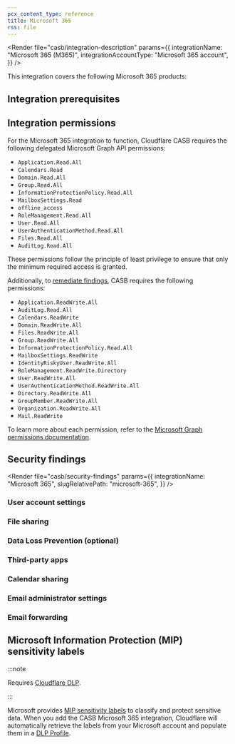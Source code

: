 ```yaml
---
pcx_content_type: reference
title: Microsoft 365
rss: file
---
```



<Render
	file="casb/integration-description"
	params={{
		integrationName: "Microsoft 365 (M365)",
		integrationAccountType: "Microsoft 365 account",
	}}
/>

This integration covers the following Microsoft 365 products:

<DirectoryListing />

## Integration prerequisites

<Render file="casb/microsoft/m365-prereqs" />

## Integration permissions

For the Microsoft 365 integration to function, Cloudflare CASB requires the following delegated Microsoft Graph API permissions:

- `Application.Read.All`
- `Calendars.Read`
- `Domain.Read.All`
- `Group.Read.All`
- `InformationProtectionPolicy.Read.All`
- `MailboxSettings.Read`
- `offline_access`
- `RoleManagement.Read.All`
- `User.Read.All`
- `UserAuthenticationMethod.Read.All`
- `Files.Read.All`
- `AuditLog.Read.All`

These permissions follow the principle of least privilege to ensure that only the minimum required access is granted.

Additionally, to [remediate findings](/cloudflare-one/applications/casb/manage-findings/#remediate-findings), CASB requires the following permissions:

- `Application.ReadWrite.All`
- `AuditLog.Read.All`
- `Calendars.ReadWrite`
- `Domain.ReadWrite.All`
- `Files.ReadWrite.All`
- `Group.ReadWrite.All`
- `InformationProtectionPolicy.Read.All`
- `MailboxSettings.ReadWrite`
- `IdentityRiskyUser.ReadWrite.All`
- `RoleManagement.ReadWrite.Directory`
- `User.ReadWrite.All`
- `UserAuthenticationMethod.ReadWrite.All`
- `Directory.ReadWrite.All`
- `GroupMember.ReadWrite.All`
- `Organization.ReadWrite.All`
- `Mail.ReadWrite`

To learn more about each permission, refer to the [Microsoft Graph permissions documentation](https://docs.microsoft.com/en-us/graph/permissions-reference).

## Security findings

<Render
	file="casb/security-findings"
	params={{
		integrationName: "Microsoft 365",
		slugRelativePath: "microsoft-365",
	}}
/>

### User account settings

<Render file="casb/microsoft/user-account-settings" />

### File sharing

<Render file="casb/microsoft/file-sharing" />

<Render file="casb/shared-links" />

### Data Loss Prevention (optional)

<Render file="casb/data-loss-prevention" />

<Render file="casb/microsoft/m365-dlp-findings" />

### Third-party apps

<Render file="casb/microsoft/third-party-apps" />

### Calendar sharing

<Render file="casb/microsoft/calendar-sharing" />

### Email administrator settings

<Render file="casb/microsoft/email-admin-settings" />

### Email forwarding

<Render file="casb/microsoft/email-forwarding" />

## Microsoft Information Protection (MIP) sensitivity labels

:::note

Requires [Cloudflare DLP](/cloudflare-one/policies/data-loss-prevention/).

:::

Microsoft provides [MIP sensitivity labels](https://learn.microsoft.com/en-us/microsoft-365/compliance/sensitivity-labels?view=o365-worldwide) to classify and protect sensitive data. When you add the CASB Microsoft 365 integration, Cloudflare will automatically retrieve the labels from your Microsoft account and populate them in a [DLP Profile](/cloudflare-one/policies/data-loss-prevention/dlp-profiles/integration-profiles/).
